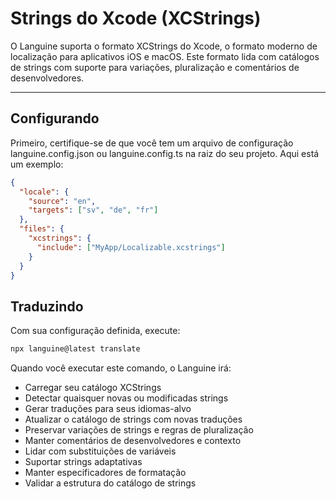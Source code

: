 # Strings do Xcode (XCStrings)

O Languine suporta o formato XCStrings do Xcode, o formato moderno de localização para aplicativos iOS e macOS. Este formato lida com catálogos de strings com suporte para variações, pluralização e comentários de desenvolvedores.

---

## Configurando

Primeiro, certifique-se de que você tem um arquivo de configuração languine.config.json ou languine.config.ts na raiz do seu projeto. Aqui está um exemplo:

```json
{
  "locale": {
    "source": "en",
    "targets": ["sv", "de", "fr"]
  },
  "files": {
    "xcstrings": {
      "include": ["MyApp/Localizable.xcstrings"]
    }
  }
}
```

## Traduzindo

Com sua configuração definida, execute:

```bash
npx languine@latest translate
```

Quando você executar este comando, o Languine irá:

- Carregar seu catálogo XCStrings
- Detectar quaisquer novas ou modificadas strings
- Gerar traduções para seus idiomas-alvo
- Atualizar o catálogo de strings com novas traduções
- Preservar variações de strings e regras de pluralização
- Manter comentários de desenvolvedores e contexto
- Lidar com substituições de variáveis
- Suportar strings adaptativas
- Manter especificadores de formatação
- Validar a estrutura do catálogo de strings
